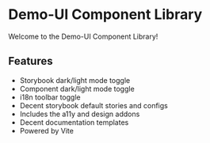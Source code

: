 
<Meta title="Introduction" />

# Demo-UI Component Library

Welcome to the Demo-UI Component Library!

## Features

- Storybook dark/light mode toggle
- Component dark/light mode toggle
- i18n toolbar toggle
- Decent storybook default stories and configs
- Includes the a11y and design addons
- Decent documentation templates
- Powered by Vite
